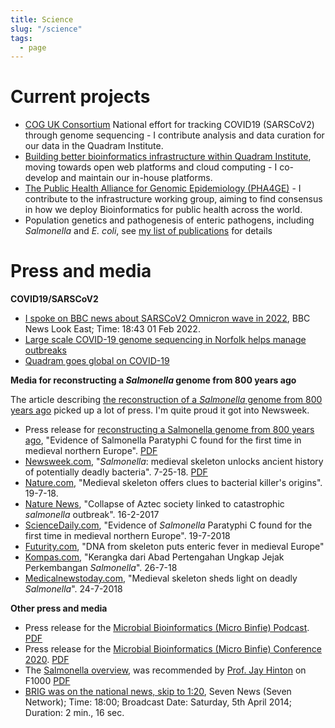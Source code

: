 ```yaml
---
title: Science
slug: "/science"
tags:
  - page
---
```


# Current projects

- [COG UK Consortium](https://www.cogconsortium.uk/about/) National effort for tracking COVID19 (SARSCoV2) through genome sequencing - I contribute analysis and data curation for our data in the Quadram Institute.
- [Building better bioinformatics infrastructure within Quadram Institute](https://www.climb.ac.uk/press-release-from-qib/), moving towards open web platforms and cloud computing - I co-develop and maintain our in-house platforms.
- [The Public Health Alliance for Genomic Epidemiology (PHA4GE)](https://pha4ge.org/) - I contribute to the infrastructure working group, aiming to find consensus in how we deploy Bioinformatics for public health across the world.
- Population genetics and pathogenesis of enteric pathogens, including _Salmonella_ and _E. coli_, see [my list of publications](/publications) for details

# Press and media

**COVID19/SARSCoV2**

- [I spoke on BBC news about SARSCoV2 Omnicron wave in 2022](https://youtu.be/1nQJa8RyNP0), BBC News Look East; Time: 18:43 01 Feb 2022.
- [Large scale COVID-19 genome sequencing in Norfolk helps manage outbreaks](https://quadram.ac.uk/covid-19-genome-sequencing-in-norfolk-helps-manage-coronavirus-outbreaks/)
- [Quadram goes global on COVID-19](https://quadram.ac.uk/blogs/quadram-goes-global-on-covid-19/)

**Media for reconstructing a _Salmonella_ genome from 800 years ago**

The article describing [the reconstruction of a _Salmonella_ genome from 800 years ago](https://dx.doi.org/10.1016%2Fj.cub.2018.05.058) picked up a lot of press. I'm quite proud it got into Newsweek.

- Press release for [reconstructing a Salmonella genome from 800 years ago](https://warwick.ac.uk/newsandevents/pressreleases/evidence_of_salmonella/), "Evidence of Salmonella Paratyphi C found for the first time in medieval northern Europe". [PDF](/pr/PR-uowparac.pdf)
- [Newsweek.com](https://www.newsweek.com/salmonella-medieval-skeleton-unlocks-ancient-history-potentially-deadly-1042007), "_Salmonella_: medieval skeleton unlocks ancient history of potentially deadly bacteria". 7-25-18. [PDF](/pr/PR-paracnewsweek.pdf)
- [Nature.com](https://www.nature.com/articles/d41586-018-05784-9), "Medieval skeleton offers clues to bacterial killer's origins". 19-7-18.
- [Nature News](https://www.nature.com/news/collapse-of-aztec-society-linked-to-catastrophic-salmonella-outbreak-1.21485), "Collapse of Aztec society linked to catastrophic _salmonella_ outbreak". 16-2-2017
- [ScienceDaily.com](https://www.sciencedaily.com/releases/2018/07/180719112214.htm), "Evidence of _Salmonella_ Paratyphi C found for the first time in medieval northern Europe". 19-7-2018
- [Futurity.com](https://www.futurity.org/enteric-fever-salmonella-medieval-europe-1816602-2/), "DNA from skeleton puts enteric fever in medieval Europe"
- [Kompas.com](https://sains.kompas.com/read/2018/07/26/170300523/kerangka-dari-abad-pertengahan-ungkap-jejak-perkembangan-salmonella), "Kerangka dari Abad Pertengahan Ungkap Jejak Perkembangan _Salmonella_". 26-7-18
- [Medicalnewstoday.com](https://www.medicalnewstoday.com/articles/322566.php), "Medieval skeleton sheds light on deadly _Salmonella_". 24-7-2018

**Other press and media**

- Press release for the [Microbial Bioinformatics (Micro Binfie) Podcast](https://quadram.ac.uk/micro-bioinformatics-podcast/). [PDF](/pr/PR-microbinfie.pdf)
- Press release for the [Microbial Bioinformatics (Micro Binfie) Conference 2020](https://quadram.ac.uk/how-to-share-knowledge-in-a-pandemic/). [PDF](/pr/PR-micro-conference.pdf)
- The [Salmonella overview](https://f1000.com/prime/732990913), was recommended by [Prof. Jay Hinton](https://www.liverpool.ac.uk/integrative-biology/staff/jay-hinton/) on F1000 [PDF](/pr/PR-hinton.pdf)
- [BRIG was on the national news, skip to 1:20](https://www.youtube.com/watch?v=w5y_siLhPn8), Seven News (Seven Network); Time: 18:00; Broadcast Date: Saturday, 5th April 2014; Duration: 2 min., 16 sec.
